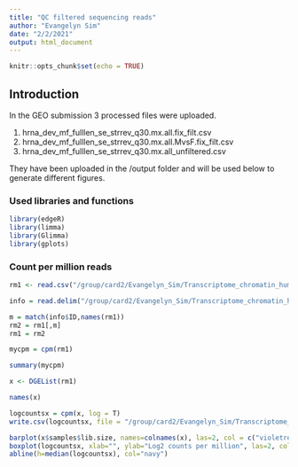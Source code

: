 ```yaml
---
title: "QC filtered sequencing reads"
author: "Evangelyn Sim"
date: "2/2/2021"
output: html_document
---
```


```r
knitr::opts_chunk$set(echo = TRUE)
```




## Introduction

In the GEO submission 3 processed files were uploaded. 

1. hrna_dev_mf_fulllen_se_strrev_q30.mx.all.fix_filt.csv
2. hrna_dev_mf_fulllen_se_strrev_q30.mx.all.MvsF.fix_filt.csv
3. hrna_dev_mf_fulllen_se_strrev_q30.mx.all_unfiltered.csv

They have been uploaded in the /output folder and will be used below to generate different figures.



### Used libraries and functions

```r
library(edgeR)
library(limma)
library(Glimma)
library(gplots)

```


### Count per million reads

```r

rm1 <- read.csv("/group/card2/Evangelyn_Sim/Transcriptome_chromatin_human/Sequencing_ATAC_RNA/GITHUB/Human_Development_RNAseq_bulk/output/hrna_dev_mf_fulllen_se_strrev_q30.mx.all.fix_filt.csv", row.names = 1)

info = read.delim("/group/card2/Evangelyn_Sim/Transcriptome_chromatin_human/Sequencing_ATAC_RNA/GITHUB/Human_Development_RNAseq_bulk/output/RNAseq_samplesheet.txt", header = TRUE, sep = "\t")

m = match(info$ID,names(rm1))
rm2 = rm1[,m]
rm1 = rm2

mycpm = cpm(rm1)

summary(mycpm)

x <- DGEList(rm1)

names(x)

logcountsx = cpm(x, log = T)
write.csv(logcountsx, file = "/group/card2/Evangelyn_Sim/Transcriptome_chromatin_human/Sequencing_ATAC_RNA/GITHUB/Human_Development_RNAseq_bulk/output/logCPM_hrna_dev_mf_fulllen_se_strrev_q30.mx.all.fix_filt.csv")

barplot(x$samples$lib.size, names=colnames(x), las=2, col = c("violetred4","darkgoldenrod2","tomato")[info$Group], main = "Library size")
boxplot(logcountsx, xlab="", ylab="Log2 counts per million", las=2, col = c("violetred4","darkgoldenrod2","tomato")[info$Group])
abline(h=median(logcountsx), col="navy")

```
